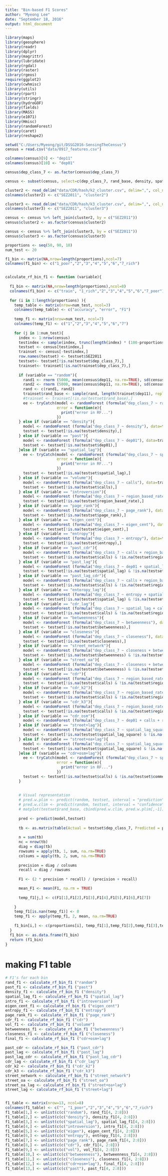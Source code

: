 ```yaml
---
title: "Bin-based F1 Scores"
author: "Myeong Lee"
date: "September 18, 2016"
output: html_document
---
```


```r
library(maps)
library(geosphere)
library(readr)
library(dplyr)
library(magrittr)
library(lubridate)
library(rgdal)
library(raster)
library(rgeos)
require(ggplot2)
library(cwhmisc)
library(utils)
library(rpart)
library(stringr)
library(hydroGOF)
library(fields)
library(MASS)
library(e1071)
library(Hmisc)
library(randomForest)
library(caret)
library(reshape2)

```


```r
setwd("C:/Users/Myeong/git/DSSG2016-SensingTheCensus")
census = read.csv("data/0917_features.csv")  

colnames(census)[9] <- "dep11"
colnames(census)[10] <- "dep01"

census$dep_class_7 <- as.factor(census$dep_class_7)

census <- subset(census, select=c(dep_class_7, rand_base, density, spatial_lag, spatial_lag_square, dep01, dep11, calls, entropy, eigen_cent, page_rank, region_based_rate, commercial, third_places, comm_service, closeness, betweenness, SEZ2011))

cluster2 <- read_delim("data/CDR/hash/k2_cluster.csv", delim=",", col_names=TRUE)
colnames(cluster2) <- c("SEZ2011", "cluster2")

cluster3 <- read_delim("data/CDR/hash/k3_cluster.csv", delim=",", col_names=TRUE)
colnames(cluster3) <- c("SEZ2011", "cluster3")

census <- census %>% left_join(cluster2, by = c("SEZ2011"))
census$cluster2 <- as.factor(census$cluster2)

census <- census %>% left_join(cluster3, by = c("SEZ2011"))
census$cluster3 <- as.factor(census$cluster3)
```


```r
proportions <- seq(50, 90, 10)
num_test <- 20

f1_bin <- matrix(NA,nrow=length(proportions),ncol=7)
colnames(f1_bin) <- c("1_poor","2","3","4","5","6","7_rich")


calculate_rf_bin_f1 <- function (variable){
  
  f1_bin <- matrix(NA,nrow=length(proportions),ncol=8)
  colnames(f1_bin) <- c("train", "1_rich","2","3","4","5","6","7_poor")
  
  for (i in 1:length(proportions) ){
    temp_table <- matrix(nrow=num_test, ncol=3)
    colnames(temp_table) <- c("accuracy", "error", "F1")
    
    temp_f1 <- matrix(nrow=num_test, ncol=7)
    colnames(temp_f1) <- c("1","2","3","4","5","6","7")
    
    for (j in 1:num_test){
      index <- 1:nrow(census)
      testindex <- sample(index, trunc(length(index) * (100-proportions[i]) / 100 ))
      testset <- census[testindex,]      
      trainset <- census[-testindex,]
      row.names(testset) <- testset$SEZ2011
      testset<- testset[!is.na(testset$dep_class_7),]
      trainset<- trainset[!is.na(trainset$dep_class_7),]
            
      if (variable == "random"){   
        rand1 <- rnorm (5000, mean(census$dep11, na.rm=TRUE), sd(census$dep11, na.rm=TRUE))
        rand2 <- rnorm (5000, mean(census$dep11, na.rm=TRUE), sd(census$dep11, na.rm=TRUE))
        rand <- c(rand1, rand2)        
        trainset$rand_base <- sample(rand, length(trainset$dep11), replace = FALSE, prob = NULL)     
        #trainset <- trainset[!is.na(testset$rand_base),]      
        ee <- tryCatch(model <- randomForest (formula("dep_class_7 ~ rand_base"), data=trainset, importance=TRUE, proximity=TRUE, na.action=na.omit), 
                       error = function(e){
                         print("error in RF...")
                       })
      } else if (variable == "density"){
        model <- randomForest (formula("dep_class_7 ~ density"), data=trainset, importance=TRUE, proximity=TRUE, na.action=na.omit)     
        testset <- testset[!is.na(testset$density),]
      } else if (variable == "past"){
        model <- randomForest (formula("dep_class_7 ~ dep01"), data=trainset,importance=TRUE, proximity=TRUE, na.action=na.omit)
        testset <- testset[!is.na(testset$dep01),]       
      }else if (variable == "spatial_lag"){
        ee <- tryCatch(model <- randomForest (formula("dep_class_7 ~ spatial_lag"), data=trainset,importance=TRUE, proximity=TRUE, na.action=na.omit), 
                       error = function(e){
                         print("error in RF...")
                       })
        testset <- testset[!is.na(testset$spatial_lag),]
      } else if (variable == "volume"){
        model <- randomForest (formula("dep_class_7 ~ calls"), data=trainset, importance=TRUE, proximity=TRUE, na.action=na.omit)
        testset <- testset[!is.na(testset$calls),]
      } else if (variable == "introversion"){
        model <- randomForest (formula("dep_class_7 ~ region_based_rate"), data=trainset, importance=TRUE, proximity=TRUE, na.action=na.omit)
        testset <- testset[!is.na(testset$region_based_rate),]
      } else if (variable == "page_rank"){
        model <- randomForest (formula("dep_class_7 ~ page_rank"), data=trainset, importance=TRUE, proximity=TRUE, na.action=na.omit)
        testset <- testset[!is.na(testset$page_rank),]
      } else if (variable == "eigen_cent"){
        model <- randomForest (formula("dep_class_7 ~ eigen_cent"), data=trainset, importance=TRUE, proximity=TRUE, na.action=na.omit)
        testset <- testset[!is.na(testset$eigen_cent),]
      } else if (variable == "entropy"){
        model <- randomForest (formula("dep_class_7 ~ entropy"), data=trainset, importance=TRUE, proximity=TRUE, na.action=na.omit)
        testset <- testset[!is.na(testset$entropy),]
      } else if (variable == "past_cdr"){
        model <- randomForest (formula("dep_class_7 ~ calls + region_based_rate + page_rank + eigen_cent + entropy + dep01"), data=trainset, mtry=3,importance=TRUE, proximity=TRUE, na.action=na.omit)
        testset <- testset[!is.na(testset$calls) & !is.na(testset$region_based_rate) & !is.na(testset$page_rank) & !is.na(testset$eigen_cent) & !is.na(testset$entropy) & !is.na(testset$dep01) ,]
      } else if (variable == "past_lag"){
        model <- randomForest (formula("dep_class_7 ~ dep01 + spatial_lag"), mtry=3,data=trainset,na.action=na.omit, importance=TRUE, proximity=TRUE)
        testset <- testset[!is.na(testset$spatial_lag) & !is.na(testset$dep01) ,]
      } else if (variable == "past_lag_cdr"){
        model <- randomForest (formula("dep_class_7 ~ calls + region_based_rate + page_rank + eigen_cent + entropy + dep01 + spatial_lag"), data=trainset, importance=TRUE, proximity=TRUE, mtry=3,na.action=na.omit)
        testset <- testset[!is.na(testset$calls) & !is.na(testset$region_based_rate) & !is.na(testset$page_rank) & !is.na(testset$eigen_cent) & !is.na(testset$entropy) & !is.na(testset$dep01) & !is.na(testset$spatial_lag),]
      } else if (variable == "entoropy_lag"){
        model <- randomForest (formula("dep_class_7 ~ entropy + spatial_lag"), data=trainset, mtry=3,importance=TRUE, proximity=TRUE, na.action=na.omit)
        testset <- testset[!is.na(testset$spatial_lag) & !is.na(testset$entropy) ,]
      } else if (variable == "cdr_lag"){
        model <- randomForest (formula("dep_class_7 ~ spatial_lag + calls + region_based_rate + page_rank + eigen_cent + entropy"), data=trainset, mtry=3,importance=TRUE, proximity=TRUE, na.action=na.omit)
        testset <- testset[!is.na(testset$calls) & !is.na(testset$region_based_rate) & !is.na(testset$page_rank) & !is.na(testset$eigen_cent) & !is.na(testset$entropy) & !is.na(testset$spatial_lag),]
      } else if (variable == "betweenness"){
        model <- randomForest (formula("dep_class_7 ~ betweenness"), data=trainset, importance=TRUE, proximity=TRUE, na.action=na.omit)
        testset <- testset[!is.na(testset$betweenness),]
      } else if (variable == "closeness"){
        model <- randomForest (formula("dep_class_7 ~ closeness"), data=trainset, importance=TRUE, proximity=TRUE, na.action=na.omit)
        testset <- testset[!is.na(testset$closeness),]
      } else if (variable == "street_network"){
        model <- randomForest (formula("dep_class_7 ~ closeness + betweenness"), data=trainset, mtry=3,importance=TRUE, proximity=TRUE, na.action=na.omit)
        testset <- testset[!is.na(testset$betweenness) & !is.na(testset$closeness),]
      } else if (variable == "street_oa"){
        model <- randomForest (formula("dep_class_7 ~ closeness + betweenness + commercial + third_places + comm_service"), data=trainset, mtry=3,importance=TRUE, proximity=TRUE, na.action=na.omit)
        testset <- testset[!is.na(testset$betweenness) & !is.na(testset$closeness) & !is.na(testset$commercial),]
      } else if (variable == "cdr"){
        model <- randomForest (formula("dep_class_7 ~ region_based_rate + calls + page_rank + eigen_cent + entropy"), data=trainset, mtry=3,importance=TRUE, proximity=TRUE, na.action=na.omit)
        testset <- testset[!is.na(testset$calls) & !is.na(testset$region_based_rate) & !is.na(testset$page_rank) & !is.na(testset$eigen_cent) & !is.na(testset$entropy),]
      } else if (variable == "cdr_k2"){
        model <- randomForest (formula("dep_class_7 ~ region_based_rate + calls + page_rank + eigen_cent + entropy + cluster2"), data=trainset, mtry=3,importance=TRUE, proximity=TRUE, na.action=na.omit)
        testset <- testset[!is.na(testset$calls) & !is.na(testset$region_based_rate) & !is.na(testset$page_rank) & !is.na(testset$eigen_cent) & !is.na(testset$entropy),]
      } else if (variable == "cdr_k3"){
        model <- randomForest (formula("dep_class_7 ~ region_based_rate + calls + page_rank + eigen_cent + entropy + cluster3"), data=trainset, mtry=3,importance=TRUE, proximity=TRUE, na.action=na.omit)
        testset <- testset[!is.na(testset$calls) & !is.na(testset$region_based_rate) & !is.na(testset$page_rank) & !is.na(testset$eigen_cent) & !is.na(testset$entropy),]
      } else if (variable == "cdr_osm"){
        model <- randomForest (formula("dep_class_7 ~ dep01 + calls + region_based_rate + page_rank + eigen_cent + entropy + closeness + betweenness"), mtry=3,data=trainset, importance=TRUE, proximity=TRUE, na.action=na.omit)
      } else if (variable == "street+lag"){
        model <- randomForest (formula("dep_class_7 ~ spatial_lag_square + closeness + betweenness"), data=trainset, mtry=3,importance=TRUE, proximity=TRUE, na.action=na.omit)
        testset <- testset[!is.na(testset$spatial_lag_square) & !is.na(testset$closeness),]
      } else if (variable == "street+oa+lag"){
        model <- randomForest (formula("dep_class_7 ~ spatial_lag_square + closeness + betweenness + commercial + third_places + comm_service"), data=trainset,mtry=3, importance=TRUE, proximity=TRUE, na.action=na.omit)
        testset <- testset[!is.na(testset$spatial_lag_square) & !is.na(testset$commercial),]
      }else if (variable == "cdr+osm+lag"){
        ee <- tryCatch(model <- randomForest (formula("dep_class_7 ~ spatial_lag_square + closeness + betweenness + commercial + third_places + comm_service + region_based_rate + calls + page_rank + eigen_cent + entropy + cluster3"), data=trainset, mtry=3,importance=TRUE, proximity=TRUE, na.action=na.omit), 
                       error = function(e){
                         print("error in RF...")
                       })
        testset <- testset[!is.na(testset$calls) & !is.na(testset$commercial) & !is.na(testset$closeness) & !is.na(testset$spatial_lag_square),]
      } 
      
      
      # Visual representation
      # pred.w.plim <- predict(random, testset, interval = "prediction")
      # pred.w.clim <- predict(random, testset, interval = "confidence")
      # matplot(testset$rand_base, cbind(pred.w.clim, pred.w.plim[,-1]), lty = c(1,2,2,3,3), col=c("black", "red", "red", "blue", "blue"), type = "l", ylab = "predicted y")
     
      pred <- predict(model,testset)
      
      tb <- as.matrix(table(Actual = testset$dep_class_7, Predicted = pred))
      
      n = sum(tb)
      nc = nrow(tb)
      diag = diag(tb)
      rowsums = apply(tb, 1, sum, na.rm=TRUE)
      colsums = apply(tb, 2, sum, na.rm=TRUE)
      
      precision = diag / colsums 
      recall = diag / rowsums 
      
      F1 <- (2 * precision * recall) / (precision + recall)

      mean_F1 <- mean(F1, na.rm = TRUE)
      
      temp_f1[j,] <- c(F1[1],F1[2],F1[3],F1[4],F1[5],F1[6],F1[7])
    
    } 
    temp_f1[is.nan(temp_f1)] <- 0
    temp_f1 <- apply(temp_f1, 2, mean, na.rm=TRUE) 
        
    f1_bin[i,] <- c(proportions[i], temp_f1[1],temp_f1[2],temp_f1[3],temp_f1[4],temp_f1[5],temp_f1[6],temp_f1[7])
  }
  f1_bin <- as.data.frame(f1_bin)
  return (f1_bin)
}
```



# making F1 table
```r
# F1's for each bin
rand_f1 <- calculate_rf_bin_f1 ("random")
past_f1 <- calculate_rf_bin_f1 ("past")
density_f1 <- calculate_rf_bin_f1 ("density")
spatial_lag_f1 <- calculate_rf_bin_f1 ("spatial_lag")
intro_f1 <- calculate_rf_bin_f1 ("introversion")
eigen_cent_f1 <- calculate_rf_bin_f1 ("eigen_cent")
entropy_f1 <- calculate_rf_bin_f1 ("entropy")
page_rank_f1 <- calculate_rf_bin_f1 ("page_rank")
cdr_f1 <- calculate_rf_bin_f1 ("cdr")
vol_f1 <- calculate_rf_bin_f1 ("volume")
betweenness_f1 <- calculate_rf_bin_f1 ("betweenness")
closeness_f1 <- calculate_rf_bin_f1 ("closeness")
final_f1 <- calculate_rf_bin_f1 ("cdr+osm+lag")

past_cdr <- calculate_rf_bin_f1 ("past_cdr")
past_lag <- calculate_rf_bin_f1 ("past_lag")
past_lag_cdr <- calculate_rf_bin_f1 ("past_lag_cdr")
cdr_lag <- calculate_rf_bin_f1 ("cdr_lag")
cdr_k2 <- calculate_rf_bin_f1 ("cdr_k2")
cdr_k3 <- calculate_rf_bin_f1 ("cdr_k3")
street_network <- calculate_rf_bin_f1 ("street_network")
street_oa <- calculate_rf_bin_f1 ("street_oa")
street_oa_lag <- calculate_rf_bin_f1 ("street+oa+lag")
street_lag <- calculate_rf_bin_f1 ("street+lag")


f1_table <- matrix(nrow=13, ncol=8)
colnames(f1_table) <- c("", "1_poor","2","3","4","5","6","7_rich")
f1_table[1,] <- unlist(c(c("random"), rand_f1[4, 2:8]))
f1_table[2,] <- unlist(c(c("density"), density_f1[4, 2:8]))
f1_table[3,] <- unlist(c(c("spatial_lag"), spatial_lag_f1[4, 2:8]))
f1_table[4,] <- unlist(c(c("introversion"), intro_f1[4, 2:8]))
f1_table[5,] <- unlist(c(c("eigen"), eigen_cent_f1[4, 2:8]))
f1_table[6,] <- unlist(c(c("entropy"), entropy_f1[4, 2:8]))
f1_table[7,] <- unlist(c(c("page_rank"), page_rank_f1[4, 2:8]))
f1_table[8,] <- unlist(c(c("cdr"), cdr_f1[4, 2:8]))
f1_table[9,] <- unlist(c(c("vol"), vol_f1[4, 2:8]))
f1_table[10,] <- unlist(c(c("betweenness"), betweenness_f1[4, 2:8]))
f1_table[11,] <- unlist(c(c("closeness"), closeness_f1[4, 2:8]))
f1_table[12,] <- unlist(c(c("cdr+osm+lag"), final_f1[4, 2:8]))
f1_table[13,] <- unlist(c(c("past"), past_f1[4, 2:8]))

```